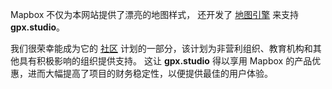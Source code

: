 Mapbox 不仅为本网站提供了漂亮的地图样式，
还开发了 <a href="https://github.com/mapbox/mapbox-gl-js" target="_blank">地图引擎</a>  来支持 **gpx.studio**。

我们很荣幸能成为它的 <a href="https://mapbox.com/community" target="_blank">社区</a> 计划的一部分，该计划为非营利组织、教育机构和其他具有积极影响的组织提供支持。
这让 **gpx.studio** 得以享用 Mapbox 的产品优惠，进而大幅提高了项目的财务稳定性，以便提供最佳的用户体验。
